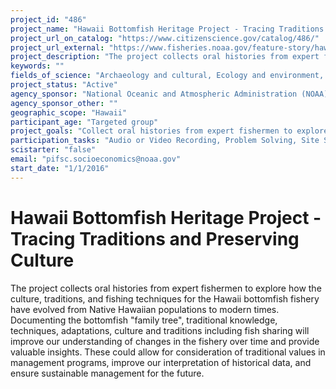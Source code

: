 ```yaml
---
project_id: "486"
project_name: "Hawaii Bottomfish Heritage Project - Tracing Traditions and Preserving Culture"
project_url_on_catalog: "https://www.citizenscience.gov/catalog/486/"
project_url_external: "https://www.fisheries.noaa.gov/feature-story/hawaii-bottomfish-heritage-project"
project_description: "The project collects oral histories from expert fishermen to explore how the culture, traditions, and fishing techniques for the Hawaii bottomfish fishery have evolved from Native Hawaiian populations to modern times. Documenting the bottomfish &quot;family tree&quot;, traditional knowledge, techniques, adaptations, culture and traditions including fish sharing will improve our understanding of changes in the fishery over time and provide valuable insights. These could allow for consideration of traditional values in management programs, improve our interpretation of historical data, and ensure sustainable management for the future."
keywords: ""
fields_of_science: "Archaeology and cultural, Ecology and environment, Food, Ocean/water and marine, Social science"
project_status: "Active"
agency_sponsor: "National Oceanic and Atmospheric Administration (NOAA)"
agency_sponsor_other: ""
geographic_scope: "Hawaii"
participant_age: "Targeted group"
project_goals: "Collect oral histories from expert fishermen to explore how the culture, traditions, and fishing techniques for the Hawaii bottomfish fishery have evolved. Document social networks, traditional knowledge, techniques, adaptations, culture and traditions. Build relationships and improve our understanding of changes in the fishery over time."
participation_tasks: "Audio or Video Recording, Problem Solving, Site Selection and/or Description"
scistarter: "false"
email: "pifsc.socioeconomics@noaa.gov"
start_date: "1/1/2016"
---
```


# Hawaii Bottomfish Heritage Project - Tracing Traditions and Preserving Culture

The project collects oral histories from expert fishermen to explore how the culture, traditions, and fishing techniques for the Hawaii bottomfish fishery have evolved from Native Hawaiian populations to modern times. Documenting the bottomfish &quot;family tree&quot;, traditional knowledge, techniques, adaptations, culture and traditions including fish sharing will improve our understanding of changes in the fishery over time and provide valuable insights. These could allow for consideration of traditional values in management programs, improve our interpretation of historical data, and ensure sustainable management for the future.
